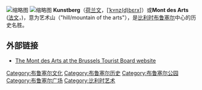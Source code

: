 [[File:Mont_des_Arts-1836.jpg|缩略图]]
[[File:Mont_des_Arts-1820.jpg|缩略图]]
'''Kunstberg'''（[[荷兰文|荷兰文]]，[[IPA|[ˈkʏnz(d)bɛrx]]]）或'''Mont des Arts''' ([[法文|法文]]，{{IPA|[ˌmɔ̃ dɛ ˈzaʀ]}})，意为艺术山（"hill/mountain of the arts"），是[[比利时|比利时]][[布鲁塞尔|布鲁塞尔]]中心的历史名胜。

==外部链接==
*[http://www.brusselsinternational.be/wabxlint/components/discover/promenades.jsp?section=V&lg=EN&cid=V.DEC.PROM.MONTARTS The Mont des Arts at the Brussels Tourist Board website] {{Wayback|url=http://www.brusselsinternational.be/wabxlint/components/discover/promenades.jsp?section=V&lg=EN&cid=V.DEC.PROM.MONTARTS |date=20070927040337 }}
{{commonscat|Kunstberg/Mont des Arts}}

{{coord|50|50|38|N|4|21|24|E|display=title}}

[[Category:布鲁塞尔文化|Category:布鲁塞尔文化]]
[[Category:布鲁塞尔历史|Category:布鲁塞尔历史]]
[[Category:布鲁塞尔公园|Category:布鲁塞尔公园]]
[[Category:布鲁塞尔广场|Category:布鲁塞尔广场]]
[[Category:比利时艺术|Category:比利时艺术]]

{{Brussels-geo-stub}}